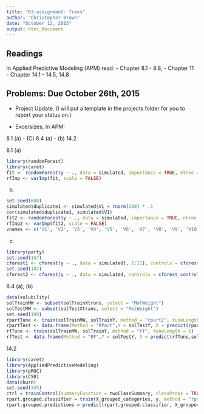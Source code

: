 ```yaml
---
title: "03-assignment: Trees"
author: "Christopher Brown"
date: "October 12, 2015"
output: html_document
---
```


## Readings

In Applied Predictive Modeling (APM) read:
- Chapter 8.1 - 8.8, 
- Chapter 11
- Chapter 14.1 - 14.5, 14.8

## Problems: Due October 26th, 2015 

- Project Update. (I will put a template in the projects folder for you to report your status on.) 

- Excersizes, In APM: 

8.1 (a) - (C)
8.4 (a) - (b)
14.2

8.1 (a)
```r
library(randomForest)
library(caret)
fit <- randomForest(y ~ ., data = simulated, importance = TRUE, ntree = 1000)
rfImp <- varImp(fit, scale = FALSE)
```

(b)
```r
set.seed(600)
simulated$duplicate1 <- simulated$V1 + rnorm(200) * .1
cor(simulated$duplicate1, simulated$V1)
fit2 <- randomForest(y ~ ., data = simulated, importance = TRUE, ntree = 1000)
rfImp2 <- varImp(fit2, scale = FALSE)
vnames <- c('V1', 'V2', 'V3', 'V4', 'V5', 'V6', 'V7', 'V8', 'V9', 'V10', 'duplicate1')
```

(c)
```r
library(party)
set.seed(147)
cforest1 <- cforest(y ~ ., data = simulated[, 1:11], controls = cforest_control(ntree = 1000))
set.seed(147)
cforest2 <- cforest(y ~ ., data = simulated, controls = cforest_control(ntree = 1000))
```

8.4 (a), (b)
```r
data(solubility)
solTrainMW <- subset(solTrainXtrans, select = "MolWeight")
solTestMW <- subset(solTestXtrans, select = "MolWeight")
set.seed(100)
rpartTune <- train(solTrainMW, solTrainY, method = "rpart2", tuneLength = 1)
rpartTest <- data.frame(Method = "RPart",Y = solTestY, X = predict(rpartTune,solTestMW))
rfTune <- train(solTrainMW, solTrainY, method = "rf", tuneLength = 1)
rfTest <- data.frame(Method = "RF",Y = solTestY, X = predict(rfTune,solTestMW))
```

14.2
```r
library(caret)
library(AppliedPredictiveModeling)
library(pROC)
library(C50)
data(churn)
set.seed(345)
ctrl = trainControl(summaryFunction = twoClassSummary, classProbs = TRUE)
rpart.grouped.classifier = train(X_grouped_categories, y, method = "rpart", tuneLength = 30, metric = "ROC", trControl = ctrl )
rpart.grouped.predictions = predict(rpart.grouped.classifier, X_grouped_categories, type="prob" )
```
